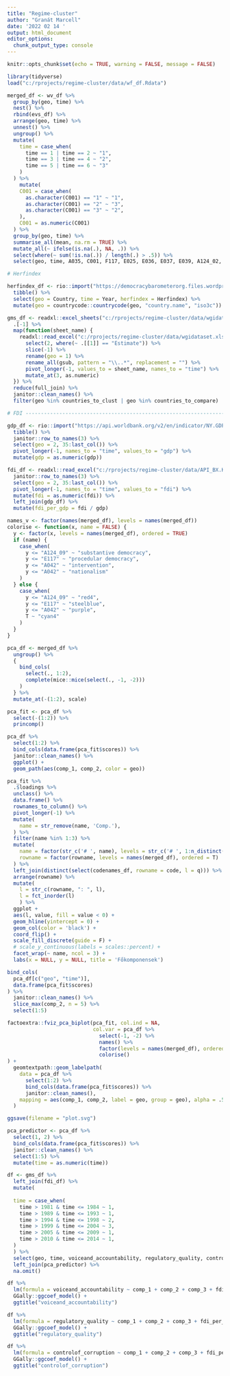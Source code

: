 ```yaml
---
title: "Regime-cluster"
author: "Granát Marcell"
date: '2022 02 14 '
output: html_document
editor_options: 
  chunk_output_type: console
---
```


```r
knitr::opts_chunk$set(echo = TRUE, warning = FALSE, message = FALSE)
```

```r
library(tidyverse)
load("c:/rprojects/regime-cluster/data/wf_df.Rdata")
```


```r
merged_df <- wv_df %>% 
  group_by(geo, time) %>% 
  nest() %>% 
  rbind(evs_df) %>% 
  arrange(geo, time) %>% 
  unnest() %>% 
  ungroup() %>% 
  mutate(
    time = case_when(
      time == 1 | time == 2 ~ "1", 
      time == 3 | time == 4 ~ "2",
      time == 5 | time == 6 ~ "3"
    )
  ) %>% 
    mutate(
    C001 = case_when(
      as.character(C001) == "1" ~ "1",
      as.character(C001) == "2" ~ "3",
      as.character(C001) == "3" ~ "2",
    ),
    C001 = as.numeric(C001)
  ) %>% 
  group_by(geo, time) %>% 
  summarise_all(mean, na.rm = TRUE) %>% 
  mutate_all(~ ifelse(is.na(.), NA, .)) %>% 
  select(where(~ sum(!is.na(.)) / length(.) > .5)) %>% 
  select(geo, time, A035, C001, F117, E025, E036, E037, E039, A124_02, E012, E069_17, E069_04) # TODO REMOVE IS UNRELEVANT

# Herfindex

herfindex_df <- rio::import("https://democracybarometerorg.files.wordpress.com/2020/09/db_data_2020_all_data_standardised.xlsx") %>% 
  tibble() %>% 
  select(geo = Country, time = Year, herfindex = Herfindex) %>% 
  mutate(geo = countrycode::countrycode(geo, "country.name", "iso3c"))

gms_df <- readxl::excel_sheets("c:/rprojects/regime-cluster/data/wgidataset.xlsx") %>% 
  .[-1] %>% 
  map(function(sheet_name) {
    readxl::read_excel("c:/rprojects/regime-cluster/data/wgidataset.xlsx", sheet = sheet_name, skip = 13) %>% 
      select(2, where(~ .[[1]] == "Estimate")) %>% 
      slice(-1) %>% 
      rename(geo = 1) %>% 
      rename_all(gsub, pattern = "\\..*", replacement = "") %>% 
      pivot_longer(-1, values_to = sheet_name, names_to = "time") %>% 
      mutate_at(3, as.numeric)
  }) %>% 
  reduce(full_join) %>% 
  janitor::clean_names() %>% 
  filter(geo %in% countries_to_clust | geo %in% countries_to_compare)

# FDI ------------------------------------------------------------------------------------

gdp_df <- rio::import("https://api.worldbank.org/v2/en/indicator/NY.GDP.MKTP.CD?downloadformat=excel", format = "xls") %>% 
  tibble() %>% 
  janitor::row_to_names(3) %>%
  select(geo = 2, 35:last_col()) %>% 
  pivot_longer(-1, names_to = "time", values_to = "gdp") %>% 
  mutate(gdp = as.numeric(gdp))
```


```r
fdi_df <- readxl::read_excel("c:/rprojects/regime-cluster/data/API_BX.KLT.DINV.CD.WD_DS2_en_excel_v2_3469365.xls") %>% 
  janitor::row_to_names(3) %>% 
  select(geo = 2, 35:last_col()) %>% 
  pivot_longer(-1, names_to = "time", values_to = "fdi") %>% 
  mutate(fdi = as.numeric(fdi)) %>% 
  left_join(gdp_df) %>% 
  mutate(fdi_per_gdp = fdi / gdp)
```

```r
names_v <- factor(names(merged_df), levels = names(merged_df))
colorise <- function(x, name = FALSE) {
  y <- factor(x, levels = names(merged_df), ordered = TRUE)
  if (name) {
    case_when(
      y <= "A124_09" ~ "substantive democracy",
      y <= "E117" ~ "procedular democracy",
      y <= "A042" ~ "intervention",
      y <= "A042" ~ "nationalism"
    )
  } else {
    case_when(
      y <= "A124_09" ~ "red4",
      y <= "E117" ~ "steelblue",
      y <= "A042" ~ "purple",
      T ~ "cyan4"
    )
  }
}
```




```r
pca_df <- merged_df %>% 
  ungroup() %>% 
  {
    bind_cols(
      select(., 1:2),
      complete(mice::mice(select(., -1, -2)))
    )
  } %>% 
  mutate_at(-(1:2), scale)
```

```r
pca_fit <- pca_df %>% 
  select(-(1:2)) %>% 
  princomp()
```

```r
pca_df %>% 
  select(1:2) %>% 
  bind_cols(data.frame(pca_fit$scores)) %>% 
  janitor::clean_names() %>% 
  ggplot() + 
  geom_path(aes(comp_1, comp_2, color = geo))
```

```r
pca_fit %>% 
  .$loadings %>% 
  unclass() %>% 
  data.frame() %>% 
  rownames_to_column() %>% 
  pivot_longer(-1) %>% 
  mutate(
    name = str_remove(name, 'Comp.'),
  ) %>% 
  filter(name %in% 1:3) %>% 
  mutate(
    name = factor(str_c('# ', name), levels = str_c('# ', 1:n_distinct(name))),
    rowname = factor(rowname, levels = names(merged_df), ordered = T)
  ) %>% 
  left_join(distinct(select(codenames_df, rowname = code, l = q))) %>%
  arrange(rowname) %>% 
  mutate(
    l = str_c(rowname, ": ", l),
    l = fct_inorder(l)
    ) %>% 
  ggplot +
  aes(l, value, fill = value < 0) +
  geom_hline(yintercept = 0) +
  geom_col(color = 'black') +
  coord_flip() +
  scale_fill_discrete(guide = F) +
  # scale_y_continuous(labels = scales::percent) +
  facet_wrap(~ name, ncol = 3) +
  labs(x = NULL, y = NULL, title = 'Főkomponensek')
```

```r
bind_cols(
  pca_df[c("geo", "time")],
  data.frame(pca_fit$scores)
) %>% 
  janitor::clean_names() %>% 
  slice_max(comp_2, n = 5) %>% 
  select(1:5)
```



```r
factoextra::fviz_pca_biplot(pca_fit, col.ind = NA, 
                            col.var = pca_df %>% 
                              select(-1, -2) %>% 
                              names() %>% 
                              factor(levels = names(merged_df), ordered = T) %>% 
                              colorise()
) +
  geomtextpath::geom_labelpath(
    data = pca_df %>% 
      select(1:2) %>% 
      bind_cols(data.frame(pca_fit$scores)) %>% 
      janitor::clean_names(),
    mapping = aes(comp_1, comp_2, label = geo, group = geo), alpha = .5
  )

ggsave(filename = "plot.svg")
```

```r
pca_predictor <- pca_df %>% 
  select(1, 2) %>% 
  bind_cols(data.frame(pca_fit$scores)) %>% 
  janitor::clean_names() %>% 
  select(1:5) %>% 
  mutate(time = as.numeric(time))
```


```r
df <- gms_df %>% 
  left_join(fdi_df) %>% 
  mutate(
    
  time = case_when(
    time > 1981 & time <= 1984 ~ 1,
    time > 1989 & time <= 1993 ~ 1,
    time > 1994 & time <= 1998 ~ 2,
    time > 1999 & time <= 2004 ~ 3,
    time > 2005 & time <= 2009 ~ 1,
    time > 2010 & time <= 2014 ~ 1,
  )
  ) %>% 
  select(geo, time, voiceand_accountability, regulatory_quality, controlof_corruption, fdi_per_gdp) %>% 
  left_join(pca_predictor) %>% 
  na.omit()
```

```r
df %>% 
  lm(formula = voiceand_accountability ~ comp_1 + comp_2 + comp_3 + fdi_per_gdp) %>% 
  GGally::ggcoef_model() + 
  ggtitle("voiceand_accountability")

df %>% 
  lm(formula = regulatory_quality ~ comp_1 + comp_2 + comp_3 + fdi_per_gdp) %>% 
  GGally::ggcoef_model() + 
  ggtitle("regulatory_quality")

df %>% 
  lm(formula = controlof_corruption ~ comp_1 + comp_2 + comp_3 + fdi_per_gdp) %>% 
  GGally::ggcoef_model() + 
  ggtitle("controlof_corruption")
```

